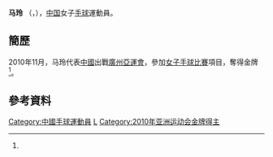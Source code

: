 {{Infobox handball biography
| name                = 马玲
| image               = 
| fullname            =
| nationality         = {{PRC}}
| birth_date          = {{Birth date and age|1982|1|22}}<ref name="廣州亞運">[http://www.gz2010.cn/info/CHN_CHN/ZB/ZBB101A_HB@@@@@@@@@@@@@@@CHN_number=201693.html 2010年廣州亞運會官方網站 手球 - 马玲 - 简历]</ref>
| birth_place         = {{CHN}}
| height              = {{height|m=1.67}}<ref name="廣州亞運"/>
| weight              = {{weight|kg=63}}<ref name="廣州亞運"/>
| position            = 
| nickname            =
| currentclub         = 
| clubnumber          = 
| youthyears          = 
| youthclubs          = 
| years               = 
| clubs               = 
| nationalyears       = 
| nationalteam        = 
| nationalcaps(goals) = 
| title               =
| titleyears          =
| titleplace          =
| ntupdate            = 
| medaltable          = 
{{MedalCompetition | [[亞洲運動會|亞洲運動會]]}}
{{MedalGold | [[2010年亞洲運動會|2010年 廣州]] | [[2010年亞洲運動會手球比賽|女子隊際]]}}
}}
'''马玲''' （{{lang|en|'''MA Ling  '''}}，{{bd|1982年|1月22日|catIdx=M}}），[[中国|中国]]女子[[手球|手球]]運動員。

==簡歷==
2010年11月，马玲代表[[2010年亞洲運動會中國代表團|中國]]出戰[[廣州|廣州]][[2010年亞洲運動會|亞運會]]，參加[[2010年亞洲運動會手球比賽|女子手球比賽]]項目，奪得金牌<ref name="廣州亞運"/>。

==參考資料==
{{reflist}}

{{DEFAULTSORT:MA, Ling}}
[[Category:中國手球運動員|Category:中國手球運動員]]
[[Category:马姓|L]]
[[Category:2010年亚洲运动会金牌得主|Category:2010年亚洲运动会金牌得主]]